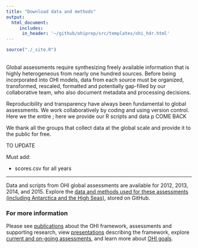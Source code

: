 ```yaml
---
title: "Download data and methods"
output: 
  html_document:
     includes: 
      in_header: '~/github/ohiprep/src/templates/ohi_hdr.html'
---
```


```r
source("./_site.R")
```
<br>
Global assessments require synthesizing freely available information that is highly heterogeneous from nearly one hundred sources. Before being incorporated into OHI models, data from each source must be organized, transformed, rescaled, formatted and potentially gap-filled by our collaborative team, who also document metadata and processing decisions.  

Reproducibility and transparency have always been fundamental to global assessments. We work collaboratively by coding and using version control. Here we  the entire ; here we provide our R scripts and data p COME BACK 

We thank all the groups that collect data at the global scale and provide it to the public for free. 

TO UPDATE

Must add: 

- scores.csv for all years

-----

Data and scripts from OHI global assessments are available for 2012, 2013, 2014, and 2015. Explore the <a href="https://github.com/OHI-Science/ohi-global/releases" target="_blank">data and methods used for these assessments (including Antarctica and the High Seas)</a>, stored on GitHub. 

### For more information 

Please see [publications](/resources/publications) about the OHI framework, assessments and supporting research, view [presentations](/resources/downloads) describing the framework, explore [current and on-going assessments](/projects), and learn more about [OHI goals](/goals).
